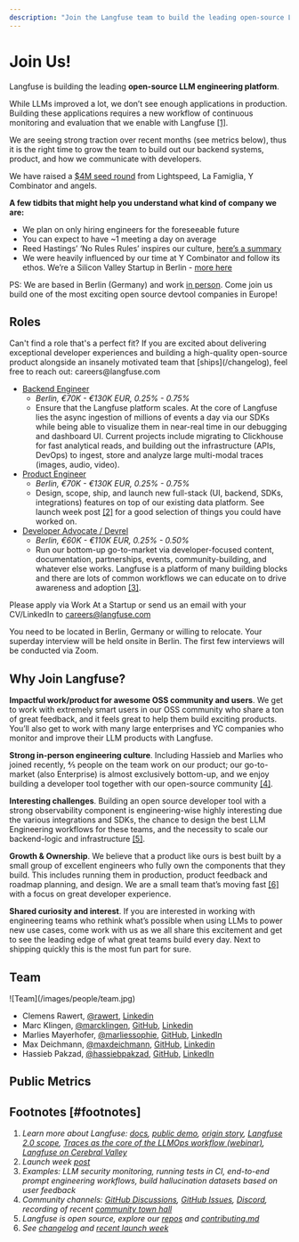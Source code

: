 ```yaml
---
description: "Join the Langfuse team to build the leading open-source LLM engineering platform"
---
```


# Join Us!

Langfuse is building the leading **open-source LLM engineering platform**.

While LLMs improved a lot, we don’t see enough applications in production. Building these applications requires a new workflow of continuous monitoring and evaluation that we enable with Langfuse [[1]](#footnotes).

We are seeing strong traction over recent months (see metrics below), thus it is the right time to grow the team to build out our backend systems, product, and how we communicate with developers.

We have raised a [$4M seed round](/blog/announcing-our-seed-round) from Lightspeed, La Famiglia, Y Combinator and angels.

**A few tidbits that might help you understand what kind of company we are:**

- We plan on only hiring engineers for the foreseeable future
- You can expect to have ~1 meeting a day on average
- Reed Hastings’ ‘No Rules Rules’ inspires our culture, [here’s a summary](https://www.mattswain.com/booknotes/no-rules-rules)
- We were heavily influenced by our time at Y Combinator and follow its ethos. We’re a Silicon Valley Startup in Berlin - [more here](https://www.ycombinator.com/library/4D-yc-s-essential-startup-advice)

PS: We are based in Berlin (Germany) and work [in person](https://www.linkedin.com/posts/rawert_why-we-decided-to-build-langfuse-in-person-activity-7150905769528385536-yuqi). Come join us build one of the most exciting open source devtool companies in Europe!

## Roles

<Callout type="info">
  Can't find a role that's a perfect fit? If you are excited about delivering
  exceptional developer experiences and building a high-quality open-source
  product alongside an insanely motivated team that [ships](/changelog), feel
  free to reach out: careers@langfuse.com
</Callout>

- [Backend Engineer](https://www.ycombinator.com/companies/langfuse/jobs/mnrdwla-backend-engineer)
  - _Berlin, €70K - €130K EUR, 0.25% - 0.75%_
  - Ensure that the Langfuse platform scales. At the core of Langfuse lies the async ingestion of millions of events a day via our SDKs while being able to visualize them in near-real time in our debugging and dashboard UI. Current projects include migrating to Clickhouse for fast analytical reads, and building out the infrastructure (APIs, DevOps) to ingest, store and analyze large multi-modal traces (images, audio, video).
- [Product Engineer](https://www.ycombinator.com/companies/langfuse/jobs/aAvmoFB-product-engineer)
  - _Berlin, €70K - €130K EUR, 0.25% - 0.75%_
  - Design, scope, ship, and launch new full-stack (UI, backend, SDKs, integrations) features on top of our existing data platform. See launch week post [[2]](#footnotes) for a good selection of things you could have worked on.
- [Developer Advocate / Devrel](https://www.ycombinator.com/companies/langfuse/jobs/uHysbKH-developer-advocate-devrel)
  - _Berlin, €60K - €110K EUR, 0.25% - 0.50%_
  - Run our bottom-up go-to-market via developer-focused content, documentation, partnerships, events, community-building, and whatever else works. Langfuse is a platform of many building blocks and there are lots of common workflows we can educate on to drive awareness and adoption [[3]](#footnotes).

Please apply via Work At a Startup or send us an email with your CV/LinkedIn to careers@langfuse.com

You need to be located in Berlin, Germany or willing to relocate. Your superday interview will be held onsite in Berlin. The first few interviews will be conducted via Zoom.

## Why Join Langfuse?

**Impactful work/product for awesome OSS community and users**. We get to work with extremely smart users in our OSS community who share a ton of great feedback, and it feels great to help them build exciting products. You’ll also get to work with many large enterprises and YC companies who monitor and improve their LLM products with Langfuse.

**Strong in-person engineering culture**. Including Hassieb and Marlies who joined recently, ⅘ people on the team work on our product; our go-to-market (also Enterprise) is almost exclusively bottom-up, and we enjoy building a developer tool together with our open-source community [[4]](#footnotes).

**Interesting challenges**. Building an open source developer tool with a strong observability component is engineering-wise highly interesting due the various integrations and SDKs, the chance to design the best LLM Engineering workflows for these teams, and the necessity to scale our backend-logic and infrastructure [[5]](#footnotes).

**Growth & Ownership**. We believe that a product like ours is best built by a small group of excellent engineers who fully own the components that they build. This includes running them in production, product feedback and roadmap planning, and design. We are a small team that’s moving fast [[6]](#footnotes) with a focus on great developer experience.

**Shared curiosity and interest**. If you are interested in working with engineering teams who rethink what’s possible when using LLMs to power new use cases, come work with us as we all share this excitement and get to see the leading edge of what great teams build every day. Next to shipping quickly this is the most fun part for sure.

## Team

<Frame>![Team](/images/people/team.jpg)</Frame>

- Clemens Rawert, [@rawert](https://x.com/rawert), [Linkedin](https://www.linkedin.com/in/rawert/)
- Marc Klingen, [@marcklingen](https://x.com/marcklingen), [GitHub](https://github.com/marcklingen), [Linkedin](https://www.linkedin.com/in/marcklingen/)
- Marlies Mayerhofer, [@marliessophie](https://x.com/marliessophie), [GitHub](https://github.com/marliessophie), [LinkedIn](https://www.linkedin.com/in/marlies-mayerhofer/)
- Max Deichmann, [@maxdeichmann](https://x.com/maxdeichmann), [GitHub](https://github.com/maxdeichmann), [Linkedin](https://www.linkedin.com/in/maxdeichmann/)
- Hassieb Pakzad, [@hassiebpakzad](https://x.com/hassiebpakzad), [GitHub](https://github.com/hassiebp), [LinkedIn](https://www.linkedin.com/in/hassieb/)

## Public Metrics


<PublicMetrics />

## Footnotes [#footnotes]

1. _Learn more about Langfuse: [docs](https://langfuse.com/docs), [public demo](https://langfuse.com/demo), [origin story](https://langfuse.com/blog/announcing-our-seed-round), [Langfuse 2.0 scope](https://langfuse.com/blog/2024-04-introducing-langfuse-2.0), [Traces as the core of the LLMOps workflow (webinar)](/guides/videos/webinar-observability-llm-systems), [Langfuse on Cerebral Valley](https://cerebralvalley.ai/blog/langfuse-yc-w23-the-open-source-llm-engineering-platform-19EFOhmZ4RkRoE4LDUn8og)_
2. _Launch week [post](https://langfuse.com/blog/launch-week-1)_
3. _Examples: LLM security monitoring, running tests in CI, end-to-end prompt engineering workflows, build hallucination datasets based on user feedback_
4. _Community channels: [GitHub Discussions](https://github.com/orgs/langfuse/discussions), [GitHub Issues](https://github.com/langfuse/langfuse/issues), [Discord](https://langfuse.com/discord), recording of recent [community town hall](https://www.youtube.com/watch?v=WGERHcRnBYQ)_
5. _Langfuse is open source, explore our [repos](https://github.com/langfuse) and [contributing.md](https://github.com/langfuse/langfuse/blob/main/CONTRIBUTING.md)_
6. _See [changelog](https://langfuse.com/changelog) and [recent launch week](https://langfuse.com/blog/launch-week-1)_
